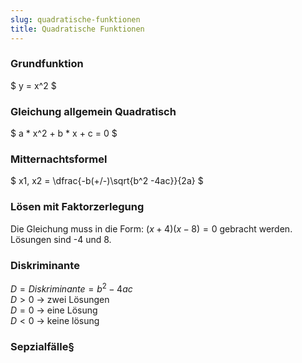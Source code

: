 ```yaml
---
slug: quadratische-funktionen
title: Quadratische Funktionen
---
```


### Grundfunktion
$
y = x^2
$

### Gleichung allgemein Quadratisch
$
a * x^2 + b * x + c = 0
$
### Mitternachtsformel
$
x1, x2 = \dfrac{-b(+/-)\sqrt{b^2 -4ac}}{2a}
$
### Lösen mit Faktorzerlegung
Die Gleichung muss in die Form: $(x + 4)(x - 8) = 0$ gebracht werden. Lösungen sind -4 und 8.
### Diskriminante
$D = Diskriminante = b^2 - 4ac$ <br />
$D > 0$ -> zwei Lösungen <br />
$D = 0$ -> eine Lösung <br />
$D < 0$ -> keine lösung <br />

### Sepzialfälle§
